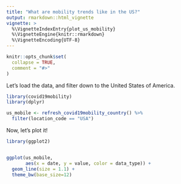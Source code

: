 ```yaml
---
title: "What are mobility trends like in the US?"
output: rmarkdown::html_vignette
vignette: >
  %\VignetteIndexEntry{plot_us_mobility}
  %\VignetteEngine{knitr::rmarkdown}
  %\VignetteEncoding{UTF-8}
---
```


```r
knitr::opts_chunk$set(
  collapse = TRUE,
  comment = "#>"
)
```

Let's load the data, and filter down to the United States of America.

```r
library(covid19mobility)
library(dplyr)

us_mobile <- refresh_covid19mobility_country() %>%
  filter(location_code == "USA")

```

Now, let's plot it!

```r
library(ggplot2)


ggplot(us_mobile,
       aes(x = date, y = value, color = data_type)) +
  geom_line(size = 1.1) +
  theme_bw(base_size=12)

```
